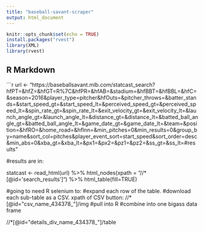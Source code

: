 ```yaml
---
title: "baseball-savant-scraper"
output: html_document
---
```


```r
knitr::opts_chunk$set(echo = TRUE)
install.packages("rvest")
library(XML)
library(rvest)
```

## R Markdown


```r

url <- "https://baseballsavant.mlb.com/statcast_search?hfPT=&hfZ=&hfGT=R%7C&hfPR=&hfAB=&stadium=&hfBBT=&hfBBL=&hfC=&season=2016&player_type=pitcher&hfOuts=&pitcher_throws=&batter_stands=&start_speed_gt=&start_speed_lt=&perceived_speed_gt=&perceived_speed_lt=&spin_rate_gt=&spin_rate_lt=&exit_velocity_gt=&exit_velocity_lt=&launch_angle_gt=&launch_angle_lt=&distance_gt=&distance_lt=&batted_ball_angle_gt=&batted_ball_angle_lt=&game_date_gt=&game_date_lt=&team=&position=&hfRO=&home_road=&hfInn=&min_pitches=0&min_results=0&group_by=name&sort_col=pitches&player_event_sort=start_speed&sort_order=desc&min_abs=0&xba_gt=&xba_lt=&px1=&px2=&pz1=&pz2=&ss_gt=&ss_lt=#results"

#results are in: <table id="search_results">

statcast <- read_html(url) %>%
  html_nodes(xpath = "//*[@id='search_results']") %>%
  html_table(fill=TRUE)


#going to need R selenium to:
#expand each row of the table.
#download each sub-table as a CSV. xpath of CSV button: //*[@id="csv_name_434378_"]/img
#pull into R
#combine into one bigass data frame


//*[@id="details_div_name_434378_"]/table

